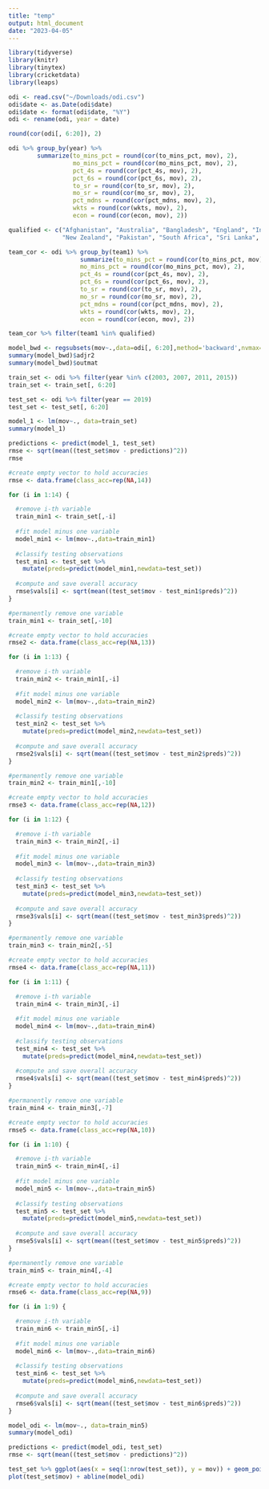 ```yaml
---
title: "temp"
output: html_document
date: "2023-04-05"
---
```


```r
library(tidyverse)
library(knitr)
library(tinytex)
library(cricketdata)
library(leaps)
```

```r
odi <- read.csv("~/Downloads/odi.csv")
odi$date <- as.Date(odi$date)
odi$date <- format(odi$date, "%Y")
odi <- rename(odi, year = date)
```

```r
round(cor(odi[, 6:20]), 2)
```

```r
odi %>% group_by(year) %>% 
        summarize(to_mins_pct = round(cor(to_mins_pct, mov), 2),
                  mo_mins_pct = round(cor(mo_mins_pct, mov), 2),
                  pct_4s = round(cor(pct_4s, mov), 2),
                  pct_6s = round(cor(pct_6s, mov), 2),
                  to_sr = round(cor(to_sr, mov), 2),
                  mo_sr = round(cor(mo_sr, mov), 2),
                  pct_mdns = round(cor(pct_mdns, mov), 2),
                  wkts = round(cor(wkts, mov), 2),
                  econ = round(cor(econ, mov), 2))
```

```r
qualified <- c("Afghanistan", "Australia", "Bangladesh", "England", "India",
               "New Zealand", "Pakistan", "South Africa", "Sri Lanka", "West Indies")

team_cor <- odi %>% group_by(team1) %>% 
                    summarize(to_mins_pct = round(cor(to_mins_pct, mov), 2),
                    mo_mins_pct = round(cor(mo_mins_pct, mov), 2),
                    pct_4s = round(cor(pct_4s, mov), 2),
                    pct_6s = round(cor(pct_6s, mov), 2),
                    to_sr = round(cor(to_sr, mov), 2),
                    mo_sr = round(cor(mo_sr, mov), 2),
                    pct_mdns = round(cor(pct_mdns, mov), 2),
                    wkts = round(cor(wkts, mov), 2),
                    econ = round(cor(econ, mov), 2))

team_cor %>% filter(team1 %in% qualified)
```

```r
model_bwd <- regsubsets(mov~.,data=odi[, 6:20],method='backward',nvmax=14)
summary(model_bwd)$adjr2
summary(model_bwd)$outmat
```

```r
train_set <- odi %>% filter(year %in% c(2003, 2007, 2011, 2015))
train_set <- train_set[, 6:20]
```

```r
test_set <- odi %>% filter(year == 2019)
test_set <- test_set[, 6:20]
```

```r
model_1 <- lm(mov~., data=train_set)
summary(model_1)
```

```r
predictions <- predict(model_1, test_set)
rmse <- sqrt(mean((test_set$mov - predictions)^2))
rmse
```

```r
#create empty vector to hold accuracies
rmse <- data.frame(class_acc=rep(NA,14))

for (i in 1:14) {

  #remove i-th variable
  train_min1 <- train_set[,-i]
  
  #fit model minus one variable
  model_min1 <- lm(mov~.,data=train_min1)
  
  #classify testing observations
  test_min1 <- test_set %>%
    mutate(preds=predict(model_min1,newdata=test_set))
  
  #compute and save overall accuracy
  rmse$vals[i] <- sqrt(mean((test_set$mov - test_min1$preds)^2))
}
```

```r
#permanently remove one variable
train_min1 <- train_set[,-10]

#create empty vector to hold accuracies
rmse2 <- data.frame(class_acc=rep(NA,13))

for (i in 1:13) {

  #remove i-th variable
  train_min2 <- train_min1[,-i]
  
  #fit model minus one variable
  model_min2 <- lm(mov~.,data=train_min2)
  
  #classify testing observations
  test_min2 <- test_set %>%
    mutate(preds=predict(model_min2,newdata=test_set))
  
  #compute and save overall accuracy
  rmse2$vals[i] <- sqrt(mean((test_set$mov - test_min2$preds)^2))
}
```

```r
#permanently remove one variable
train_min2 <- train_min1[,-10]

#create empty vector to hold accuracies
rmse3 <- data.frame(class_acc=rep(NA,12))

for (i in 1:12) {

  #remove i-th variable
  train_min3 <- train_min2[,-i]
  
  #fit model minus one variable
  model_min3 <- lm(mov~.,data=train_min3)
  
  #classify testing observations
  test_min3 <- test_set %>%
    mutate(preds=predict(model_min3,newdata=test_set))
  
  #compute and save overall accuracy
  rmse3$vals[i] <- sqrt(mean((test_set$mov - test_min3$preds)^2))
}
```

```r
#permanently remove one variable
train_min3 <- train_min2[,-5]

#create empty vector to hold accuracies
rmse4 <- data.frame(class_acc=rep(NA,11))

for (i in 1:11) {

  #remove i-th variable
  train_min4 <- train_min3[,-i]
  
  #fit model minus one variable
  model_min4 <- lm(mov~.,data=train_min4)
  
  #classify testing observations
  test_min4 <- test_set %>%
    mutate(preds=predict(model_min4,newdata=test_set))
  
  #compute and save overall accuracy
  rmse4$vals[i] <- sqrt(mean((test_set$mov - test_min4$preds)^2))
}
```

```r
#permanently remove one variable
train_min4 <- train_min3[,-7]

#create empty vector to hold accuracies
rmse5 <- data.frame(class_acc=rep(NA,10))

for (i in 1:10) {

  #remove i-th variable
  train_min5 <- train_min4[,-i]
  
  #fit model minus one variable
  model_min5 <- lm(mov~.,data=train_min5)
  
  #classify testing observations
  test_min5 <- test_set %>%
    mutate(preds=predict(model_min5,newdata=test_set))
  
  #compute and save overall accuracy
  rmse5$vals[i] <- sqrt(mean((test_set$mov - test_min5$preds)^2))
}
```

```r
#permanently remove one variable
train_min5 <- train_min4[,-4]

#create empty vector to hold accuracies
rmse6 <- data.frame(class_acc=rep(NA,9))

for (i in 1:9) {

  #remove i-th variable
  train_min6 <- train_min5[,-i]
  
  #fit model minus one variable
  model_min6 <- lm(mov~.,data=train_min6)
  
  #classify testing observations
  test_min6 <- test_set %>%
    mutate(preds=predict(model_min6,newdata=test_set))
  
  #compute and save overall accuracy
  rmse6$vals[i] <- sqrt(mean((test_set$mov - test_min6$preds)^2))
}
```

```r
model_odi <- lm(mov~., data=train_min5)
summary(model_odi)

predictions <- predict(model_odi, test_set)
rmse <- sqrt(mean((test_set$mov - predictions)^2))

test_set %>% ggplot(aes(x = seq(1:nrow(test_set)), y = mov)) + geom_point() + geom_smooth(method = lm, se = F) 
plot(test_set$mov) + abline(model_odi)
```



